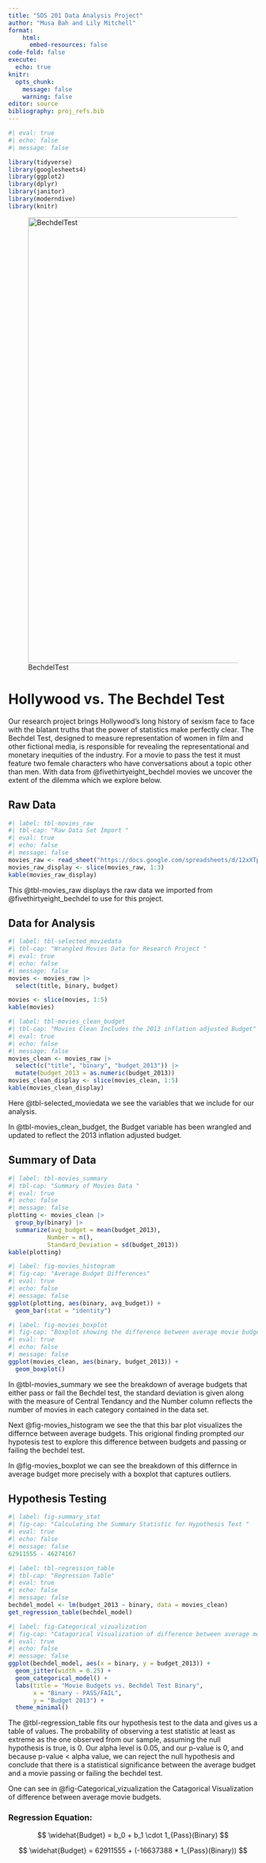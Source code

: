 ```yaml
---
title: "SDS 201 Data Analysis Project"
author: "Musa Bah and Lily Mitchell"
format: 
    html:
      embed-resources: false
code-fold: false
execute: 
  echo: true 
knitr: 
  opts_chunk: 
    message: false
    warning: false 
editor: source 
bibliography: proj_refs.bib
---
```


```r
#| eval: true
#| echo: false
#| message: false

library(tidyverse)
library(googlesheets4)
library(ggplot2)
library(dplyr)
library(janitor)
library(moderndive)
library(knitr)
```

![BechdelTest](https://img10.hotstar.com/image/upload/f_auto/sources/r1/cms/prod/8995/1368995-i-b1fa2d292a86){width="900"}

# Hollywood vs. The Bechdel Test

Our research project brings Hollywood's long history of sexism face to face with the blatant truths that the power of statistics make perfectly clear. The Bechdel Test, designed to measure representation of women in film and other fictional media, is responsible for revealing the representational and monetary inequities of the industry. For a movie to pass the test it must feature two female characters who have conversations about a topic other than men. With data from @fivethirtyeight_bechdel movies we uncover the extent of the dilemma which we explore below. 

## Raw Data
```r
#| label: tbl-movies_raw
#| tbl-cap: "Raw Data Set Import "
#| eval: true
#| echo: false
#| message: false
movies_raw <- read_sheet("https://docs.google.com/spreadsheets/d/12xXTpjqwY35HV5WcAZtIGxnLc8xmBD0hQPVZKR5njcY/edit?gid=1554984819#gid=1554984819")
movies_raw_display <- slice(movies_raw, 1:3) 
kable(movies_raw_display) 
```
This @tbl-movies_raw displays the raw data we imported from @fivethirtyeight_bechdel to use for this project.

## Data for Analysis
```r
#| label: tbl-selected_moviedata
#| tbl-cap: "Wrangled Movies Data for Research Project "
#| eval: true
#| echo: false
#| message: false
movies <- movies_raw |>
  select(title, binary, budget)

movies <- slice(movies, 1:5)
kable(movies)
```

```r
#| label: tbl-movies_clean_budget
#| tbl-cap: "Movies Clean Includes the 2013 inflation adjusted Budget"
#| eval: true
#| echo: false
#| message: false
movies_clean <- movies_raw |>
  select(c("title", "binary", "budget_2013")) |>
  mutate(budget_2013 = as.numeric(budget_2013))
movies_clean_display <- slice(movies_clean, 1:5)
kable(movies_clean_display)
```
Here @tbl-selected_moviedata we see the variables that we include for our analysis. \

In @tbl-movies_clean_budget, the Budget variable has been wrangled and updated to reflect the 2013 inflation adjusted budget.\

## Summary of Data
```r
#| label: tbl-movies_summary
#| tbl-cap: "Summary of Movies Data "
#| eval: true
#| echo: false
#| message: false
plotting <- movies_clean |>
  group_by(binary) |>
  summarize(avg_budget = mean(budget_2013),
           Number = n(),
           Standard_Deviation = sd(budget_2013))
kable(plotting)
```

```r
#| label: fig-movies_histogram
#| fig-cap: "Average Budget Differences"
#| eval: true
#| echo: false
#| message: false
ggplot(plotting, aes(binary, avg_budget)) +
  geom_bar(stat = "identity")
```

```r
#| label: fig-movies_boxplot
#| fig-cap: "Boxplot showing the difference between average movie budgets more accuratly capturing outliers"
#| eval: true
#| echo: false
#| message: false
ggplot(movies_clean, aes(binary, budget_2013)) +
  geom_boxplot()
```

In @tbl-movies_summary we see the breakdown of average budgets that either pass or fail the Bechdel test, the standard deviation is given along with the measure of Central Tendancy and the Number column reflects the number of movies in each category contained in the data set.\

Next @fig-movies_histogram we see the that this bar plot visualizes the differnce between average budgets. This origional finding prompted our hypotesis test to explore this difference between budgets and passing or failing the bechdel test.\

In @fig-movies_boxplot we can see the breakdown of this differnce in average budget more precisely with a boxplot that captures outliers.\

## Hypothesis Testing
```r
#| label: fig-summary_stat
#| fig-cap: "Calculating the Summary Statistic for Hypothesis Test "
#| eval: true
#| echo: false
#| message: false
62911555 - 46274167
```

```r
#| label: tbl-regression_table
#| tbl-cap: "Regression Table"
#| eval: true
#| echo: false
#| message: false
bechdel_model <- lm(budget_2013 ~ binary, data = movies_clean)
get_regression_table(bechdel_model)
```

```r
#| label: fig-Categorical_vizualization
#| fig-cap: "Catagorical Visualization of difference between average movie budgets "
#| eval: true
#| echo: false
#| message: false
ggplot(bechdel_model, aes(x = binary, y = budget_2013)) +
  geom_jitter(width = 0.25) +
  geom_categorical_model() +
  labs(title = "Movie Budgets vs. Bechdel Test Binary",
       x = "Binary - PASS/FAIL",
       y = "Budget 2013") +
  theme_minimal()
```

The @tbl-regression_table fits our hypothesis test to the data and gives us a table of values. The probability of observing a test statistic at least as extreme as the one observed from our sample, assuming the null hypothesis is true, is 0. Our alpha level is 0.05, and our p-value is 0, and because p-value \< alpha value, we can reject the null hypothesis and conclude that there is a statistical significance between the average budget and a movie passing or failing the bechdel test.\ 

One can see in @fig-Categorical_vizualization the Catagorical Visualization of difference between average movie budgets.\

### Regression Equation:\

$$
\widehat{Budget} = b_0 + b_1 \cdot 1_{Pass}(Binary)
$$


$$
\widehat{Budget} = 62911555 + (-16637388 * 1_{Pass}(Binary))
$$









